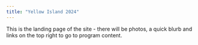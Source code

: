 ```yaml
---
title: "Yellow Island 2024"
---
```


This is the landing page of the site - there will be photos, a quick blurb and links on the top right to go to program content. 


